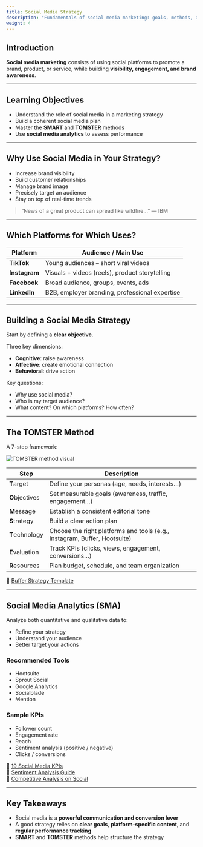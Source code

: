 ```yaml
---
title: Social Media Strategy
description: "Fundamentals of social media marketing: goals, methods, and analysis tools."
weight: 4
---
```


## Introduction

**Social media marketing** consists of using social platforms to promote a brand, product, or service, while building **visibility, engagement, and brand awareness**.

---

## Learning Objectives

- Understand the role of social media in a marketing strategy  
- Build a coherent social media plan  
- Master the **SMART** and **TOMSTER** methods  
- Use **social media analytics** to assess performance  

---

## Why Use Social Media in Your Strategy?

- Increase brand visibility  
- Build customer relationships  
- Manage brand image  
- Precisely target an audience  
- Stay on top of real-time trends  

> “News of a great product can spread like wildfire...” — IBM

---

## Which Platforms for Which Uses?

| Platform       | Audience / Main Use                                |
| -------------- | -------------------------------------------------- |
| **TikTok**     | Young audiences – short viral videos               |
| **Instagram**  | Visuals + videos (reels), product storytelling     |
| **Facebook**   | Broad audience, groups, events, ads                |
| **LinkedIn**   | B2B, employer branding, professional expertise     |

---

## Building a Social Media Strategy

Start by defining a **clear objective**.

Three key dimensions:

- **Cognitive**: raise awareness  
- **Affective**: create emotional connection  
- **Behavioral**: drive action  

Key questions:

- Why use social media?  
- Who is my target audience?  
- What content? On which platforms? How often?  

---

## The TOMSTER Method

A 7-step framework:

![TOMSTER method visual](/assets/webp/marketing/tomster.webp)

| Step           | Description                                                             |
| -------------- | ----------------------------------------------------------------------- |
| **T**arget     | Define your personas (age, needs, interests…)                           |
| **O**bjectives | Set measurable goals (awareness, traffic, engagement…)                  |
| **M**essage    | Establish a consistent editorial tone                                   |
| **S**trategy   | Build a clear action plan                                               |
| **T**echnology | Choose the right platforms and tools (e.g., Instagram, Buffer, Hootsuite)|
| **E**valuation | Track KPIs (clicks, views, engagement, conversions…)                    |
| **R**esources  | Plan budget, schedule, and team organization                            |

📄 [Buffer Strategy Template](https://docs.google.com/document/d/1ZmFvM8KmnKrOVNhtneyffDbxqBB0yjmDTVv1bGdxM9c/edit)

---

## Social Media Analytics (SMA)

Analyze both quantitative and qualitative data to:

- Refine your strategy  
- Understand your audience  
- Better target your actions  

### Recommended Tools

- Hootsuite  
- Sprout Social  
- Google Analytics  
- Socialblade  
- Mention  

### Sample KPIs

- Follower count  
- Engagement rate  
- Reach  
- Sentiment analysis (positive / negative)  
- Clicks / conversions  

📘 [19 Social Media KPIs](https://blog.hootsuite.com/social-media-kpis-key-performance-indicators/)  
📘 [Sentiment Analysis Guide](https://blog.hootsuite.com/fr/lanalyse-du-sentiment-sur-les-reseaux-sociaux-quest-ce-que-cest-et-a-quoi-ca-sert/)  
📘 [Competitive Analysis on Social](https://www.synerweb.fr/blog/tendances/analyse-reseaux-sociaux.html)

---

## Key Takeaways

- Social media is a **powerful communication and conversion lever**  
- A good strategy relies on **clear goals**, **platform-specific content**, and **regular performance tracking**  
- **SMART** and **TOMSTER** methods help structure the strategy  

